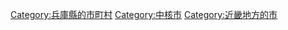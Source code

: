 {{Commons|姫路市}}
{{commonscat|Himeji, Hyogo}}

{{DEFAULTSORT:Himeji-shi}}
[[Category:兵庫縣的市町村|Category:兵庫縣的市町村]]
[[Category:中核市|Category:中核市]]
[[Category:近畿地方的市|Category:近畿地方的市]]